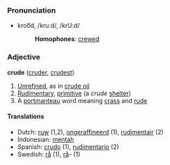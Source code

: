 ===Pronunciation===
*kroo͞d, /kruːd/, /krU:d/
*:'''Homophones''': [[crewed]]

===Adjective===
'''crude''' ([[cruder]], [[crudest]])

# [[Unrefined]], as in [[crude oil]]
# [[Rudimentary]], [[primitive]] (a ''crude'' [[shelter]])
# A [[portmanteau]] word meaning [[crass]] and [[rude]]

====Translations====
*Dutch: [[ruw]] (1,2), [[ongeraffineerd]] (1), [[rudimentair]] (2)
*Indonesian: [[mentah]]
*Spanish: [[crudo]] (1), [[rudimentario]] (2)
*Swedish: [[rå]] (1), [[rå]]- (1)